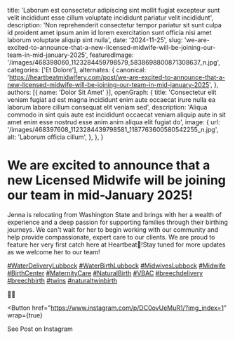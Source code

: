   title: 'Laborum est consectetur adipiscing sint mollit fugiat excepteur sunt velit incididunt esse cillum voluptate incididunt pariatur velit incididunt',
  description: 'Non reprehenderit consectetur tempor pariatur sit sunt culpa id proident amet ipsum anim id lorem exercitation sunt officia nisi amet laborum voluptate aliquip sint nulla',
  date: '2024-11-25',
  slug: 'we-are-excited-to-announce-that-a-new-licensed-midwife-will-be-joining-our-team-in-mid-january-2025',
  featuredImage: '/images/468398060_1123284459798579_5838698800871308637_n.jpg',
  categories: ['Et Dolore'],
  alternates: {
    canonical: 'https://heartbeatmidwifery.com/post/we-are-excited-to-announce-that-a-new-licensed-midwife-will-be-joining-our-team-in-mid-january-2025',
  },
  authors: [{ name: 'Dolor Sit Amet' }],
  openGraph: {
    title: 'Consectetur elit veniam fugiat ad est magna incididunt enim aute occaecat irure nulla ea laborum labore cillum consequat elit veniam sed',
    description: 'Aliqua commodo in sint quis aute est incididunt occaecat veniam aliquip aute in sit amet enim esse nostrud esse anim anim aliqua elit fugiat do',
    image: {
      url: '/images/468397608_1123284439798581_1187763600580542255_n.jpg',
      alt: 'Laborum officia cillum',
    },
  },
}


# We are excited to announce that a new Licensed Midwife will be joining our team in mid-January 2025!

<Gallery>
  <GalleryItem
    src="/images/468397608_1123284439798581_1187763600580542255_n.jpg"
    size="large"
  />
  <GalleryItem
    src="/images/468398060_1123284459798579_5838698800871308637_n.jpg"
    size="large"
  />
</Gallery>

Jenna is relocating from Washington State and brings with her a wealth of experience and a deep passion for supporting families through their birthing journeys. We can't wait for her to begin working with our community and help provide compassionate, expert care to our clients. We are proud to feature her very first catch here at Heartbeat🤍!Stay tuned for more updates as we welcome her to our team!

[#WaterDeliveryLubbock](https://www.instagram.com/explore/tags/WaterDeliveryLubbock/) [#WaterBirthLubbock](https://www.instagram.com/explore/tags/WaterBirthLubbock/) [#MidwivesLubbock](https://www.instagram.com/explore/tags/MidwivesLubbock/) [#Midwife](https://www.instagram.com/explore/tags/Midwife/) [#BirthCenter](https://www.instagram.com/explore/tags/BirthCenter/) [#MaternityCare](https://www.instagram.com/explore/tags/MaternityCare/) [#NaturalBirth](https://www.instagram.com/explore/tags/NaturalBirth/) [#VBAC](https://www.instagram.com/explore/tags/VBAC/) [#breechdelivery](https://www.instagram.com/explore/tags/breechdelivery/) [#breechbirth](https://www.instagram.com/explore/tags/breechbirth/) [#twins](https://www.instagram.com/explore/tags/twins/) [#naturaltwinbirth](https://www.instagram.com/explore/tags/naturaltwinbirth/)

🤍🤍

<Button
  href="https://www.instagram.com/p/DC0ovUeMuR1/?img_index=1"
  wrap={true}
>
  See Post on Instagram
</Button>
